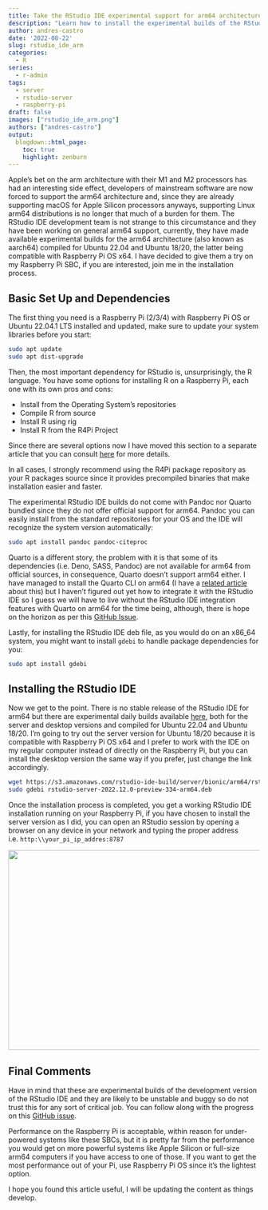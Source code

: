 ```yaml
---
title: Take the RStudio IDE experimental support for arm64 architectures out for a spin
description: "Learn how to install the experimental builds of the RStudio IDE for arm64 on a Raspberry Pi SBC, compatible with both Raspberry Pi OS and Ubuntu 22.04.1"
author: andres-castro
date: '2022-08-22'
slug: rstudio_ide_arm
categories:
  - R
series: 
  - r-admin
tags:
  - server
  - rstudio-server
  - raspberry-pi
draft: false
images: ["rstudio_ide_arm.png"]
authors: ["andres-castro"]
output:
  blogdown::html_page:
    toc: true
    highlight: zenburn
---
```


Apple's bet on the arm architecture with their M1 and M2 processors has had an interesting side effect, developers of mainstream software are now forced to support the arm64 architecture and, since they are already supporting macOS for Apple Silicon processors anyways, supporting Linux arm64 distributions is no longer that much of a burden for them. The RStudio IDE development team is not strange to this circumstance and they have been working on general arm64 support, currently, they have made available experimental builds for the arm64 architecture (also known as aarch64) compiled for Ubuntu 22.04 and Ubuntu 18/20, the latter being compatible with Raspberry Pi OS x64. I have decided to give them a try on my Raspberry Pi SBC, if you are interested, join me in the installation process.

## Basic Set Up and Dependencies

The first thing you need is a Raspberry Pi (2/3/4) with Raspberry Pi OS or Ubuntu 22.04.1 LTS installed and updated, make sure to update your system libraries before you start:

```bash
sudo apt update
sudo apt dist-upgrade
```

Then, the most important dependency for RStudio is, unsurprisingly, the R language. You have some options for installing R on a Raspberry Pi, each one with its own pros and cons:

* Install from the Operating System’s repositories
* Compile R from source
* Install R using rig
* Install R from the R4Pi Project

Since there are several options now I have moved this section to a separate article that you can consult [here](/2023/02/11/r_on_arm/) for more details.

In all cases, I strongly recommend using the R4Pi package repository as your R packages source since it provides precompiled binaries that make installation easier and faster. 

The experimental RStudio IDE builds do not come with Pandoc nor Quarto bundled since they do not offer official support for arm64. Pandoc you can easily install from the standard repositories for your OS and the IDE will recognize the system version automatically:

```bash
sudo apt install pandoc pandoc-citeproc
```

Quarto is a different story, the problem with it is that some of its dependencies (i.e. Deno, SASS, Pandoc) are not available for arm64 from official sources, in consequence, Quarto doesn't support arm64 either. I have managed to install the Quarto CLI on arm64 (I have a [related article](/2022/12/09/quarto_arm64/) about this) but I haven't figured out yet how to integrate it with the RStudio IDE so I guess we will have to live without the RStudio IDE integration features with Quarto on arm64 for the time being, although, there is hope on the horizon as per this [GitHub Issue](https://github.com/rstudio/rstudio/issues/12411#issuecomment-1426184116).

Lastly, for installing the RStudio IDE deb file, as you would do on an x86_64 system, you might want to install `gdebi` to handle package dependencies for you:

```bash
sudo apt install gdebi
```

## Installing the RStudio IDE

Now we get to the point. There is no stable release of the RStudio IDE for arm64 but there are experimental daily builds available [here](https://dailies.rstudio.com/rstudio/elsbeth-geranium/), both for the server and desktop versions and compiled for Ubuntu 22.04 and Ubuntu 18/20. I'm going to try out the server version for Ubuntu 18/20 because it is compatible with Raspberry Pi OS x64 and I prefer to work with the IDE on my regular computer instead of directly on the Raspberry Pi, but you can install the desktop version the same way if you prefer, just change the link accordingly.

```bash
wget https://s3.amazonaws.com/rstudio-ide-build/server/bionic/arm64/rstudio-server-2022.12.0-preview-334-arm64.deb
sudo gdebi rstudio-server-2022.12.0-preview-334-arm64.deb
```

Once the installation process is completed, you get a working RStudio IDE installation running on your Raspberry Pi, if you have chosen to install the server version as I did, you can open an RStudio session by opening a browser on any device in your network and typing the proper address i.e. `http:\\your_pi_ip_addres:8787`

![](/post/2022-08-20-rstudio_ide_arm.en_files/rstudio_ide.jpg){width=800px height=400px}

## Final Comments

Have in mind that these are experimental builds of the development version of the RStudio IDE and they are likely to be unstable and buggy so do not trust this for any sort of critical job. You can follow along with the progress on this [GitHub issue](https://github.com/rstudio/rstudio/issues/8809).

Performance on the Raspberry Pi is acceptable, within reason for under-powered systems like these SBCs, but it is pretty far from the performance you would get on more powerful systems like Apple Silicon or full-size arm64 computers if you have access to one of those. If you want to get the most performance out of your Pi, use Raspberry Pi OS since it's the lightest option.

I hope you found this article useful, I will be updating the content as things develop.
